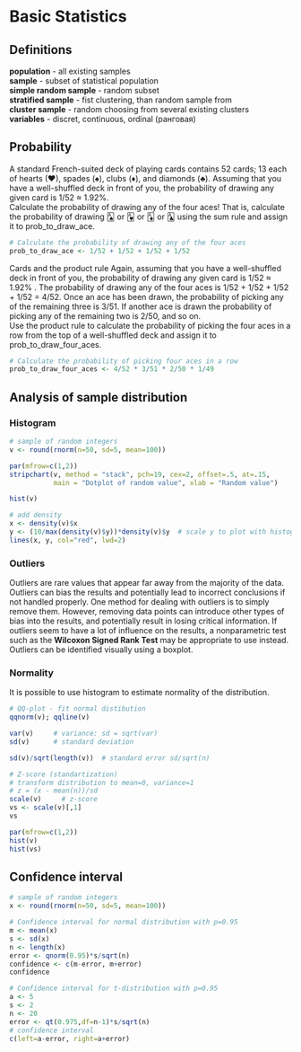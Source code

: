 # Basic Statistics

## Definitions
**population** - all existing samples  
**sample** - subset of statistical population  
**simple random sample** - random subset  
**stratified sample** - fist clustering, than random sample from  
**cluster sample** - random choosing from several existing clusters  
**variables** - discret, continuous, ordinal (ранговая)  

## Probability
A standard French-suited deck of playing cards contains 52 cards; 13 each of hearts (♥), spades (♠), clubs (♦), and diamonds (♣). Assuming that you have a well-shuffled deck in front of you, the probability of drawing any given card is 1/52 ≈ 1.92%.  
Calculate the probability of drawing any of the four aces! That is, calculate the probability of drawing 🂡 or 🂱 or 🃁 or 🃑 using the sum rule and assign it to prob_to_draw_ace.  

```r
# Calculate the probability of drawing any of the four aces
prob_to_draw_ace <- 1/52 + 1/52 + 1/52 + 1/52
```
Cards and the product rule
Again, assuming that you have a well-shuffled deck in front of you, the probability of drawing any given card is 1/52 ≈ 1.92% . The probability of drawing any of the four aces is 1/52 + 1/52 + 1/52 + 1/52 = 4/52. Once an ace has been drawn, the probability of picking any of the remaining three is 3/51. If another ace is drawn the probability of picking any of the remaining two is 2/50, and so on.  
Use the product rule to calculate the probability of picking the four aces in a row from the top of a well-shuffled deck and assign it to prob_to_draw_four_aces.  
```r
# Calculate the probability of picking four aces in a row
prob_to_draw_four_aces <- 4/52 * 3/51 * 2/50 * 1/49
```

## Analysis of sample distribution
### Histogram
```r
# sample of random integers
v <- round(rnorm(n=50, sd=5, mean=100))

par(mfrow=c(1,2))
stripchart(v, method = "stack", pch=19, cex=2, offset=.5, at=.15,
           main = "Dotplot of random value", xlab = "Random value")

hist(v)

# add density
x <- density(v)$x
y <- (10/max(density(v)$y))*density(v)$y  # scale y to plot with histogram
lines(x, y, col="red", lwd=2)
```

### Outliers
Outliers are rare values that appear far away from the majority of the data. 
Outliers can bias the results and potentially lead to incorrect conclusions if not handled properly. 
One method for dealing with outliers is to simply remove them. 
However, removing data points can introduce other types of bias into the results, and potentially result in losing critical information. 
If outliers seem to have a lot of influence on the results, a nonparametric test such as the **Wilcoxon Signed Rank Test** may be appropriate to use instead. 
Outliers can be identified visually using a boxplot.  

### Normality
It is possible to use histogram to estimate normality of the distribution.  

```r
# QQ-plot - fit normal distibution
qqnorm(v); qqline(v)

var(v)     # variance: sd = sqrt(var)
sd(v)      # standard deviation

sd(v)/sqrt(length(v))  # standard error sd/sqrt(n)

# Z-score (standartization)
# transform distribution to mean=0, variance=1
# z = (x - mean(n))/sd
scale(v)     # z-score
vs <- scale(v)[,1]
vs

par(mfrow=c(1,2))
hist(v)
hist(vs)
```

## Confidence interval
```r
# sample of random integers
x <- round(rnorm(n=50, sd=5, mean=100))

# Confidence interval for normal distribution with p=0.95
m <- mean(x)
s <- sd(x)
n <- length(x)
error <- qnorm(0.95)*s/sqrt(n)
confidence <- c(m-error, m+error)
confidence

# Confidence interval for t-distribution with p=0.95
a <- 5
s <- 2
n <- 20
error <- qt(0.975,df=n-1)*s/sqrt(n)
# confidence interval
c(left=a-error, right=a+error)
```
